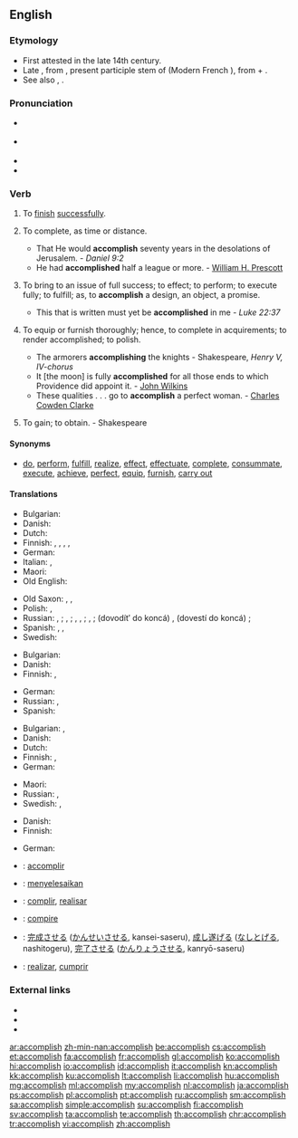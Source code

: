 ==English==
{{Webster 1913}}

===Etymology===
* First attested in the late 14th century.
* Late {{etyl|enm|en}} {{term|acomplissen|lang=ang}}, from {{etyl|fro|en}} {{term||acompliss-}}, present participle stem of {{term|acomplir|lang=fro}} (Modern French {{term|accomplir|lang=fr}}), from {{etyl|la|en}} {{term|ad|lang=la}} + {{term|complere||to fill up, to complete|lang=la}}.
* See also {{term|complete}}, {{term|finish}}.

===Pronunciation===
* {{a|UK}} {{IPA|/əˈkəm.plɪʃ/}}
* {{a|US}} {{IPA|/ə.ˈkɒm.plɪʃ/}}
* {{audio|En-us-accomplish.ogg|Audio (US)}}
* {{hyphenation|a|ccom|plish}}

===Verb===
{{en-verb|accomplishes|accomplishing|accomplished}}

# {{context|transitive|lang=en}} To [[finish]] [[successful]]ly.
# {{context|transitive|lang=en}} To complete, as time or distance.
#* That He would '''accomplish''' seventy years in the desolations of Jerusalem. - ''Daniel 9:2''
#* He had '''accomplished''' half a league or more. - [[w:William H. Prescott|William H. Prescott]]
# {{context|transitive|lang=en}} To bring to an issue of full success; to effect; to perform; to execute fully; to fulfill; as, to '''accomplish''' a design, an object, a promise.
#* This that is written must yet be '''accomplished''' in me - ''Luke 22:37''
# {{context|transitive|archaic|lang=en}} To equip or furnish thoroughly; hence, to complete in acquirements; to render accomplished; to polish.
#* The armorers '''accomplishing''' the knights - Shakespeare, ''Henry V, IV-chorus''
#* It [the moon] is fully '''accomplished''' for all those ends to which Providence did appoint it. - [[w:John Wilkins|John Wilkins]]
#* These qualities . . . go to '''accomplish''' a perfect woman. - [[w:Charles Cowden Clarke|Charles Cowden Clarke]]
# {{context|transitive|obsolete|lang=en}} To gain; to obtain. - Shakespeare

====Synonyms====
* [[do]], [[perform]], [[fulfill]], [[realize]], [[effect]], [[effectuate]], [[complete]], [[consummate]], [[execute]], [[achieve]], [[perfect]], [[equip]], [[furnish]], [[carry out]]

====Translations====
{{trans-top|to finish successfully}}
* Bulgarian: {{t+|bg|осъществявам}}
* Danish: {{t|da|fuldende}}
* Dutch: {{t+|nl|volbrengen}}
* Finnish: {{t+|fi|suorittaa}}, {{t+|fi|toteuttaa}}, {{t+|fi|saada}} {{t|fi|tehty|alt=tehdyksi}}, {{t+|fi|saattaa}} {{t|fi|päätökseen}}, {{t+|fi|saada}} {{t|fi|aikaan}}
* German: {{t|de|vollenden}}
* Italian: {{t+|it|compiere}}, {{t+|it|realizzare}}
* Maori: {{t|mi|whakatutuki}}
* Old English: {{t|ang|fremman}}
{{trans-mid}}
* Old Saxon: {{t|osx|fremmian}}, {{t|osx|frummian}}, {{t|osx|gifrummian}}
* Polish: {{t+|pl|dokonywać}}, {{t+|pl|dokonać}}
* Russian: {{t+|ru|совершать|tr=soveršátʹ}} {{impf}}, {{t+|ru|совершить|tr=soveršítʹ}} {{impf}}; {{t+|ru|выполнять|tr=vypolnjátʹ}} {{impf}}, {{t+|ru|выполнить|tr=výpolnitʹ}} {{pf.}}; {{t+|ru|достигать|tr=dostigátʹ}} {{impf}}, {{t+|ru|достигнуть|tr=dostígnutʹ}} {{pf.}}, {{t+|ru|достичь|tr=dostíčʹ}} {{impf}}; {{t+|ru|завершать|tr=zaveršátʹ}} {{impf}}, {{t+|ru|завершить|tr=zaveršítʹ}} {{pf.}}; {{l/ru|доводить}} {{l/ru|до}} {{l/ru|конец|конца}} (dovodítʹ do koncá)  {{impf}}, {{l/ru|довести}} {{l/ru|до}} {{l/ru|конец|конца}} (dovestí do koncá)  {{pf.}};
* Spanish: {{t+|es|efectuar}}, {{t+|es|realizar}}, {{t+|es|lograr}}
* Swedish: {{t+|sv|fullborda}}
{{trans-bottom}}

{{trans-top|to complete, as time or distance}}
* Bulgarian: {{t+|bg|завършвам}}
* Danish: {{t|da|fuldende}}
* Finnish: {{t+|fi|suorittaa}}, {{t+|fi|saavuttaa}}
{{trans-mid}}
* German: {{t|de|vollenden}}
* Russian: {{t+|ru|завершать|impf|tr=zaveršátʹ}}, {{t+|ru|завершить|pf|tr=zaveršítʹ}}
* Spanish: {{t+|es|completar}}
{{trans-bottom}}

{{trans-top|to bring to an issue of full success; to effect; to perform}}
* Bulgarian: {{t+|bg|извършвам}}, {{t+|bg|осъществявам}}
* Danish: {{t|da|fuldende}}
* Dutch: {{t+|nl|volbrengen}}
* Finnish: {{t+|fi|suorittaa}}, {{t+|fi|saavuttaa}}
* German: {{t|de|vollenden}}
{{trans-mid}}
* Maori: {{t|mi|whakatutuki}}
* Russian: {{t+|ru|осуществлять|impf|tr=osuščestvljátʹ}}, {{t+|ru|осуществить|pf|tr=osuščestvítʹ}}
* Swedish: {{t+|sv|åstadkomma}}, {{t+|sv|uträtta}}
{{trans-bottom}}

{{trans-top|to equip or furnish thoroughly}}
* Danish: {{t|da|fuldende}}
* Finnish: {{t+|fi|varustaa}}
{{trans-mid}}
* German: {{t|de|vollenden}}
{{trans-bottom}}

{{trans-top|(obsolete) to gain; to obtain}}
{{trans-mid}}
{{trans-bottom}}

{{checktrans-top}}
* {{ttbc|fr}}: [[accomplir]]
* {{ttbc|id}}: [[selesai|menyelesaikan]]
* {{ttbc|ia}}: [[complir]], [[realisar]]
* {{ttbc|it}}: [[compire]]
* {{ttbc|ja}}: [[完成]]させる ([[かんせい]]させる, kansei-saseru), [[成し遂げる]] ([[なしとげる]], nashitogeru), [[完了]]させる ([[かんりょう]]させる, kanryō-saseru)
* {{ttbc|pt}}: [[realizar]], [[cumprir]]
{{trans-bottom}}

===External links===
* {{R:OneLook}}
* {{R:Webster 1913}}
* {{R:Century 1911}}

[[ar:accomplish]]
[[zh-min-nan:accomplish]]
[[be:accomplish]]
[[cs:accomplish]]
[[et:accomplish]]
[[fa:accomplish]]
[[fr:accomplish]]
[[gl:accomplish]]
[[ko:accomplish]]
[[hi:accomplish]]
[[io:accomplish]]
[[id:accomplish]]
[[it:accomplish]]
[[kn:accomplish]]
[[kk:accomplish]]
[[ku:accomplish]]
[[lt:accomplish]]
[[li:accomplish]]
[[hu:accomplish]]
[[mg:accomplish]]
[[ml:accomplish]]
[[my:accomplish]]
[[nl:accomplish]]
[[ja:accomplish]]
[[ps:accomplish]]
[[pl:accomplish]]
[[pt:accomplish]]
[[ru:accomplish]]
[[sm:accomplish]]
[[sa:accomplish]]
[[simple:accomplish]]
[[su:accomplish]]
[[fi:accomplish]]
[[sv:accomplish]]
[[ta:accomplish]]
[[te:accomplish]]
[[th:accomplish]]
[[chr:accomplish]]
[[tr:accomplish]]
[[vi:accomplish]]
[[zh:accomplish]]